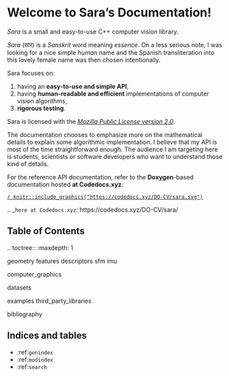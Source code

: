 # Welcome to Sara's Documentation!

*Sara* is a small and easy-to-use C++ computer vision library.

*Sara* (सार) is a *Sanskrit* word meaning *essence*. On a less serious note, I was
looking for a nice simple *human* name and the Spanish transliteration into this
lovely female name was then chosen intentionally.

Sara focuses on:

1. having an **easy-to-use and simple API**,
2. having **human-readable and efficient** implementations of computer vision
   algorithms,
3. **rigorous testing**.

Sara is licensed with the _[Mozilla Public License version
2.0](https://gitlab.com/DO-CV/sara/-/blob/master/LICENSE>)_.


The documentation chooses to emphasize more on the mathematical details to
explain some algorithmic implementation. I believe that my API is most of the
time straightforward enough. The audience I am targeting here is students,
scientists or software developers who want to understand those kind of details.

For the reference API documentation, refer to the **Doxygen**-based
documentation hosted __at Codedocs.xyz__:

[`r knitr::include_graphics("https://codedocs.xyz/DO-CV/sara.svg")`](https://codedocs.xyz/DO-CV/sara/)

.. _`here at Codedocs.xyz`: https://codedocs.xyz/DO-CV/sara/

Table of Contents
-----------------
.. toctree::
   :maxdepth: 1

   geometry
   features
   descriptors
   sfm
   imu

   computer_graphics

   datasets

   examples
   third_party_libraries

   bibliography


Indices and tables
------------------

* :ref:`genindex`
* :ref:`modindex`
* :ref:`search`
